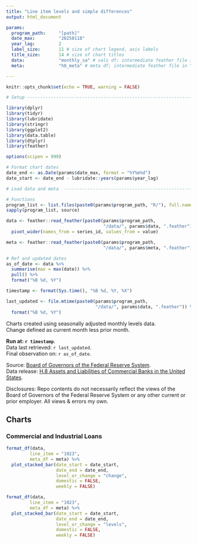 ```yaml
---
title: "Line item levels and simple differences"
output: html_document

params:
  program_path:     "[path]"
  date_max:         "20250118"
  year_lag:         2
  label_size:       11 # size of chart legend, axis labels
  title_size:       14 # size of chart titles
  data:             "monthly_sa" # vals df; intermediate feather file in "data/"
  meta:             "h8_meta" # meta df; intermediate feather file in "data/"

---
```


```r
knitr::opts_chunk$set(echo = TRUE, warning = FALSE)

# Setup -----------------------------------------------------------------

library(dplyr)
library(tidyr)
library(lubridate)
library(stringr)
library(ggplot2)
library(data.table)
library(dtplyr)
library(feather)

options(scipen = 999)

# Format chart dates
date_end <- as.Date(params$date_max, format = "%Y%m%d")
date_start <- date_end - lubridate::years(params$year_lag)

# Load data and meta  ----------------------------------------------------

# Functions
program_list <- list.files(paste0(params$program_path, "R/"), full.names = T)
sapply(program_list, source)

data <- feather::read_feather(paste0(params$program_path,
                                     "/data/", params$data, ".feather")) %>%
  pivot_wider(names_from = series_id, values_from = value)

meta <- feather::read_feather(paste0(params$program_path,
                                     "/data/", params$meta, ".feather"))

# Ref and updated dates
as_of_date <- data %>%
  summarise(max = max(date)) %>%
  pull() %>%
  format("%B %d, %Y")

timestamp <- format(Sys.time(), "%B %d, %Y, %X")

last_updated <- file.mtime(paste0(params$program_path,
                                  "/data/", params$data, ".feather")) %>%
  format("%B %d, %Y")

```

Charts created using seasonally adjusted monthly levels data.  
Change defined as current month less prior month.  

**Run at: `r timestamp`**.  
Data last retrieved: `r last_updated`.  
Final observation on: `r as_of_date`.  

Source: [Board of Governors of the Federal Reserve System](https://www.federalreserve.gov/releases/h8/current/default.htm).  
Data release: [H.8 Assets and Liabilities of Commercial Banks in the United States](https://www.federalreserve.gov/datadownload/Choose.aspx?rel=H8). 

Disclosures: Repo contents do not necessarily reflect the views of the Board of Governors of the Federal Reserve System 
or any other current or prior employer. All views & errors my own.  

## Charts

### Commercial and Industrial Loans

```r
format_df(data,
         line_item = "1023",
         meta_df = meta) %>%
  plot_stacked_bar(date_start = date_start,
                   date_end = date_end,
                   level_or_change = "change",
                   domestic = FALSE,
                   weekly = FALSE)
```

```r
format_df(data,
         line_item = "1023",
         meta_df = meta) %>%
  plot_stacked_bar(date_start = date_start,
                   date_end = date_end,
                   level_or_change = "levels",
                   domestic = FALSE,
                   weekly = FALSE)
```